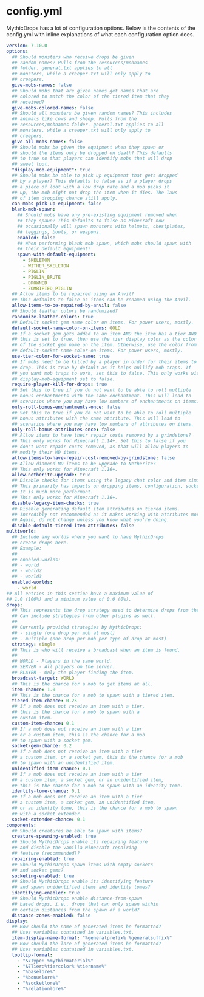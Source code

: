 # config.yml

MythicDrops has a lot of configuration options. Below is the contents of the config.yml with inline explanations of what
each configuration option does.

```yaml
version: 7.10.0
options:
  ## Should monsters who receive drops be given
  ## random names? Pulls from the resources/mobnames
  ## folder. general.txt applies to all
  ## monsters, while a creeper.txt will only apply to
  ## creepers.
  give-mobs-names: false
  ## Should mobs that are given names get names that are
  ## colored to match the color of the tiered item that they
  ## received?
  give-mobs-colored-names: false
  ## Should all monsters be given random names? This includes
  ## animals like cows and sheep. Pulls from the
  ## resources/mobnames folder. general.txt applies to all
  ## monsters, while a creeper.txt will only apply to
  ## creepers.
  give-all-mobs-names: false
  ## Should mobs be given the equipment when they spawn or
  ## should the items only be dropped on death? This defaults
  ## to true so that players can identify mobs that will drop
  ## sweet loot.
  "display-mob-equipment": true
  ## Should mobs be able to pick up equipment that gets dropped
  ## by a player? This defaults to false as if a player drops
  ## a piece of loot with a low drop rate and a mob picks it
  ## up, the mob might not drop the item when it dies. The laws
  ## of item dropping chance still apply.
  can-mobs-pick-up-equipment: false
  blank-mob-spawn:
    ## Should mobs have any pre-existing equipment removed when
    ## they spawn? This defaults to false as Minecraft now
    ## occasionally will spawn monsters with helmets, chestplates,
    ## leggings, boots, or weapons.
    enabled: false
    ## When performing blank mob spawn, which mobs should spawn with
    ## their default equipment?
    spawn-with-default-equipment:
      - SKELETON
      - WITHER_SKELETON
      - PIGLIN
      - PIGLIN_BRUTE
      - DROWNED
      - ZOMBIFIED_PIGLIN
  ## Allow items to be repaired using an Anvil?
  ## This defaults to false as items can be renamed using the Anvil.
  allow-items-to-be-repaired-by-anvil: false
  ## Should leather colors be randomized?
  randomize-leather-colors: true
  ## Default socket gem name color on items. For power users, mostly.
  default-socket-name-color-on-items: GOLD
  ## If a socket gem gets added to an item AND the item has a tier AND
  ## this is set to true, then use the tier display color as the color
  ## of the socket gem name on the item. Otherwise, use the color from
  ## default-socket-name-color-on-items. For power users, mostly.
  use-tier-color-for-socket-name: true
  ## If mobs need to be killed by a player in order for their items to
  ## drop. This is true by default as it helps nullify mob traps. If
  ## you want mob traps to work, set this to false. This only works with
  ## display-mob-equipment set to false.
  require-player-kill-for-drops: true
  ## Set this to true if you do not want to be able to roll multiple
  ## bonus enchantments with the same enchantment. This will lead to
  ## scenarios where you may have low numbers of enchantments on items.
  only-roll-bonus-enchantments-once: false
  ## Set this to true if you do not want to be able to roll multiple
  ## bonus attributes with the same attribute. This will lead to
  ## scenarios where you may have low numbers of attributes on items.
  only-roll-bonus-attributes-once: false
  ## Allow items to have their repair costs removed by a grindstone?
  ## This only works for Minecraft 1.14+. Set this to false if you
  ## don't want repair costs removed, as that will allow players to
  ## modify their MD items.
  allow-items-to-have-repair-cost-removed-by-grindstone: false
  ## Allow diamond MD items to be upgrade to Netherite?
  ## This only works for Minecraft 1.16+.
  allow-netherite-upgrade: true
  ## Disable checks for items using the legacy chat color and item similarity checks?
  ## This primarily has impacts on dropping items, configuration, socketing, and anvils.
  ## It is much more performant.
  ## This only works for Minecraft 1.16+.
  disable-legacy-item-checks: true
  ## Disable generating default item attributes on tiered items.
  ## Incredibly not recommended as it makes working with attributes more frustrating.
  ## Again, do not change unless you know what you're doing.
  disable-default-tiered-item-attributes: false
multiworld:
  ## Include any worlds where you want to have MythicDrops
  ## create drops here.
  ## Example:
  ##
  ## enabled-worlds:
  ## - world
  ## - world2
  ## - world3
  enabled-worlds:
    - world
## All entries in this section have a maximum value of
## 1.0 (100%) and a minimum value of 0.0 (0%).
drops:
  ## This represents the drop strategy used to determine drops from the plugin.
  ## Can include strategies from other plugins as well.
  ##
  ## Currently provided strategies by MythicDrops:
  ## - single (one drop per mob at most)
  ## - multiple (one drop per mob per type of drop at most)
  strategy: single
  ## This is who will receive a broadcast when an item is found.
  ##
  ## WORLD - Players in the same world.
  ## SERVER - All players on the server.
  ## PLAYER - Only the player finding the item.
  broadcast-target: WORLD
  ## This is the chance for a mob to get items at all.
  item-chance: 1.0
  ## This is the chance for a mob to spawn with a tiered item.
  tiered-item-chance: 0.25
  ## If a mob does not receive an item with a tier,
  ## this is the chance for a mob to spawn with a
  ## custom item.
  custom-item-chance: 0.1
  ## If a mob does not receive an item with a tier
  ## or a custom item, this is the chance for a mob
  ## to spawn with a socket gem.
  socket-gem-chance: 0.2
  ## If a mob does not receive an item with a tier
  ## a custom item, or a socket gem, this is the chance for a mob
  ## to spawn with an unidentified item.
  unidentified-item-chance: 0.1
  ## If a mob does not receive an item with a tier
  ## a custom item, a socket gem, or an unidentified item,
  ## this is the chance for a mob to spawn with an identity tome.
  identity-tome-chance: 0.1
  ## If a mob does not receive an item with a tier
  ## a custom item, a socket gem, an unidentified item,
  ## or an identity tome, this is the chance for a mob to spawn
  ## with a socket extender.
  socket-extender-chance: 0.1
components:
  ## Should creatures be able to spawn with items?
  creature-spawning-enabled: true
  ## Should MythicDrops enable its repairing feature
  ## and disable the vanilla Minecraft repairing
  ## feature (recommended)?
  repairing-enabled: true
  ## Should MythicDrops spawn items with empty sockets
  ## and socket gems?
  socketing-enabled: true
  ## Should MythicDrops enable its identifying feature
  ## and spawn unidentified items and identity tomes?
  identifying-enabled: true
  ## Should MythicDrops enable distance-from-spawn
  ## based drops, i.e., drops that can only spawn within
  ## certain distances from the spawn of a world?
  distance-zones-enabled: false
display:
  ## How should the name of generated items be formatted?
  ## Uses variables contained in variables.txt.
  item-display-name-format: "%generalprefix% %generalsuffix%"
  ## How should the lore of generated items be formatted?
  ## Uses variables contained in variables.txt.
  tooltip-format:
    - "&7Type: %mythicmaterial%"
    - "&7Tier:%tiercolor% %tiername%"
    - "%baselore%"
    - "%bonuslore%"
    - "%socketlore%"
    - "%relationlore%"
```
